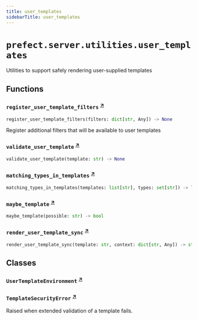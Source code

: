 ```yaml
---
title: user_templates
sidebarTitle: user_templates
---
```


# `prefect.server.utilities.user_templates`


Utilities to support safely rendering user-supplied templates

## Functions

### `register_user_template_filters` <sup><a href="https://github.com/PrefectHQ/prefect/blob/main/src/prefect/server/utilities/user_templates.py#L69" target="_blank">↗</a></sup>

```python
register_user_template_filters(filters: dict[str, Any]) -> None
```


Register additional filters that will be available to user templates


### `validate_user_template` <sup><a href="https://github.com/PrefectHQ/prefect/blob/main/src/prefect/server/utilities/user_templates.py#L74" target="_blank">↗</a></sup>

```python
validate_user_template(template: str) -> None
```

### `matching_types_in_templates` <sup><a href="https://github.com/PrefectHQ/prefect/blob/main/src/prefect/server/utilities/user_templates.py#L112" target="_blank">↗</a></sup>

```python
matching_types_in_templates(templates: list[str], types: set[str]) -> list[str]
```

### `maybe_template` <sup><a href="https://github.com/PrefectHQ/prefect/blob/main/src/prefect/server/utilities/user_templates.py#L124" target="_blank">↗</a></sup>

```python
maybe_template(possible: str) -> bool
```

### `render_user_template_sync` <sup><a href="https://github.com/PrefectHQ/prefect/blob/main/src/prefect/server/utilities/user_templates.py#L143" target="_blank">↗</a></sup>

```python
render_user_template_sync(template: str, context: dict[str, Any]) -> str
```

## Classes

### `UserTemplateEnvironment` <sup><a href="https://github.com/PrefectHQ/prefect/blob/main/src/prefect/server/utilities/user_templates.py#L32" target="_blank">↗</a></sup>

### `TemplateSecurityError` <sup><a href="https://github.com/PrefectHQ/prefect/blob/main/src/prefect/server/utilities/user_templates.py#L60" target="_blank">↗</a></sup>


Raised when extended validation of a template fails.

